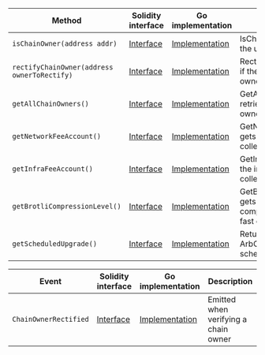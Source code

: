 <table>
  <thead>
    <tr>
      <th>Method</th>
      <th>Solidity interface</th>
      <th>Go implementation</th>
      <th>Description</th>
    </tr>
  </thead>
  <tbody>
    <tr>
      <td>
        <code>isChainOwner(address addr)</code>
      </td>
      <td>
        <a
          href="https://github.com/OffchainLabs/nitro-contracts/blob/763bd77906b7677da691eaa31c6e195d455197a4/src/precompiles/ArbOwnerPublic.sol#L11"
          target="_blank"
        >
          Interface
        </a>
      </td>
      <td>
        <a
          href="https://github.com/OffchainLabs/nitro/blob/v3.5.2/precompiles/ArbOwnerPublic.go#L35"
          target="_blank"
        >
          Implementation
        </a>
      </td>
      <td>IsChainOwner checks if the user is a chain owner</td>
    </tr>
    <tr>
      <td>
        <code>rectifyChainOwner(address ownerToRectify)</code>
      </td>
      <td>
        <a
          href="https://github.com/OffchainLabs/nitro-contracts/blob/763bd77906b7677da691eaa31c6e195d455197a4/src/precompiles/ArbOwnerPublic.sol#L18"
          target="_blank"
        >
          Interface
        </a>
      </td>
      <td>
        <a
          href="https://github.com/OffchainLabs/nitro/blob/v3.5.2/precompiles/ArbOwnerPublic.go#L26"
          target="_blank"
        >
          Implementation
        </a>
      </td>
      <td>RectifyChainOwner checks if the account is a chain owner</td>
    </tr>
    <tr>
      <td>
        <code>getAllChainOwners()</code>
      </td>
      <td>
        <a
          href="https://github.com/OffchainLabs/nitro-contracts/blob/763bd77906b7677da691eaa31c6e195d455197a4/src/precompiles/ArbOwnerPublic.sol#L21"
          target="_blank"
        >
          Interface
        </a>
      </td>
      <td>
        <a
          href="https://github.com/OffchainLabs/nitro/blob/v3.5.2/precompiles/ArbOwnerPublic.go#L21"
          target="_blank"
        >
          Implementation
        </a>
      </td>
      <td>GetAllChainOwners retrieves the list of chain owners</td>
    </tr>
    <tr>
      <td>
        <code>getNetworkFeeAccount()</code>
      </td>
      <td>
        <a
          href="https://github.com/OffchainLabs/nitro-contracts/blob/763bd77906b7677da691eaa31c6e195d455197a4/src/precompiles/ArbOwnerPublic.sol#L24"
          target="_blank"
        >
          Interface
        </a>
      </td>
      <td>
        <a
          href="https://github.com/OffchainLabs/nitro/blob/v3.5.2/precompiles/ArbOwnerPublic.go#L40"
          target="_blank"
        >
          Implementation
        </a>
      </td>
      <td>GetNetworkFeeAccount gets the network fee collector</td>
    </tr>
    <tr>
      <td>
        <code>getInfraFeeAccount()</code>
      </td>
      <td>
        <a
          href="https://github.com/OffchainLabs/nitro-contracts/blob/763bd77906b7677da691eaa31c6e195d455197a4/src/precompiles/ArbOwnerPublic.sol#L27"
          target="_blank"
        >
          Interface
        </a>
      </td>
      <td>
        <a
          href="https://github.com/OffchainLabs/nitro/blob/v3.5.2/precompiles/ArbOwnerPublic.go#L45"
          target="_blank"
        >
          Implementation
        </a>
      </td>
      <td>GetInfraFeeAccount gets the infrastructure fee collector</td>
    </tr>
    <tr>
      <td>
        <code>getBrotliCompressionLevel()</code>
      </td>
      <td>
        <a
          href="https://github.com/OffchainLabs/nitro-contracts/blob/763bd77906b7677da691eaa31c6e195d455197a4/src/precompiles/ArbOwnerPublic.sol#L30"
          target="_blank"
        >
          Interface
        </a>
      </td>
      <td>
        <a
          href="https://github.com/OffchainLabs/nitro/blob/v3.5.2/precompiles/ArbOwnerPublic.go#L53"
          target="_blank"
        >
          Implementation
        </a>
      </td>
      <td>
        GetBrotliCompressionLevel gets the current brotli compression level used for fast
        compression
      </td>
    </tr>
    <tr>
      <td>
        <code>getScheduledUpgrade()</code>
      </td>
      <td>
        <a
          href="https://github.com/OffchainLabs/nitro-contracts/blob/763bd77906b7677da691eaa31c6e195d455197a4/src/precompiles/ArbOwnerPublic.sol#L35"
          target="_blank"
        >
          Interface
        </a>
      </td>
      <td>
        <a
          href="https://github.com/OffchainLabs/nitro/blob/v3.5.2/precompiles/ArbOwnerPublic.go#L59"
          target="_blank"
        >
          Implementation
        </a>
      </td>
      <td>Returns (0, 0, nil) if no ArbOS upgrade is scheduled.</td>
    </tr>
  </tbody>
</table>
<table>
  <thead>
    <tr>
      <th>Event</th>
      <th>Solidity interface</th>
      <th>Go implementation</th>
      <th>Description</th>
    </tr>
  </thead>
  <tbody>
    <tr>
      <td>
        <code>ChainOwnerRectified</code>
      </td>
      <td>
        <a
          href="https://github.com/OffchainLabs/nitro-contracts/blob/763bd77906b7677da691eaa31c6e195d455197a4/src/precompiles/ArbOwnerPublic.sol#L40"
          target="_blank"
        >
          Interface
        </a>
      </td>
      <td>
        <a
          href="https://github.com/OffchainLabs/nitro/blob/v3.5.2/precompiles/ArbOwnerPublic.go#L31"
          target="_blank"
        >
          Implementation
        </a>
      </td>
      <td>Emitted when verifying a chain owner</td>
    </tr>
  </tbody>
</table>
